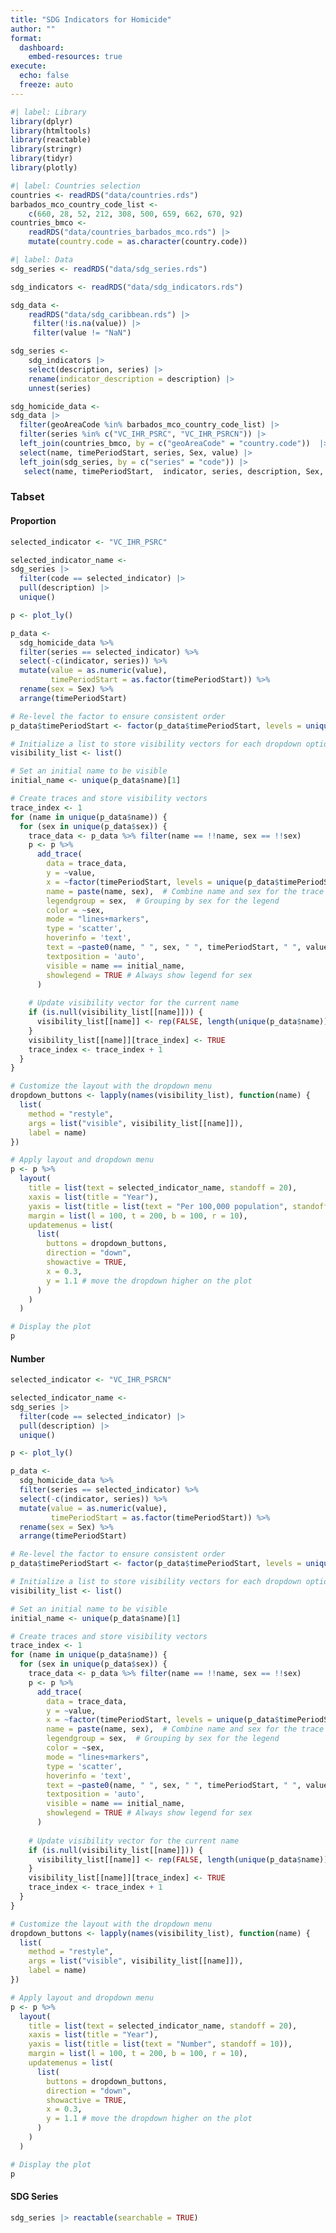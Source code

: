 ```yaml
---
title: "SDG Indicators for Homicide"
author: ""
format: 
  dashboard:
    embed-resources: true
execute: 
  echo: false
  freeze: auto
---
```



```r
#| label: Library
library(dplyr)
library(htmltools)
library(reactable)
library(stringr)
library(tidyr)
library(plotly)
```


```r
#| label: Countries selection
countries <- readRDS("data/countries.rds")
barbados_mco_country_code_list <- 
    c(660, 28, 52, 212, 308, 500, 659, 662, 670, 92)
countries_bmco <- 
    readRDS("data/countries_barbados_mco.rds") |> 
    mutate(country.code = as.character(country.code))
```


```r
#| label: Data
sdg_series <- readRDS("data/sdg_series.rds")

sdg_indicators <- readRDS("data/sdg_indicators.rds")

sdg_data <- 
    readRDS("data/sdg_caribbean.rds") |> 
     filter(!is.na(value)) |> 
     filter(value != "NaN") 
```


```r
sdg_series <- 
    sdg_indicators |> 
    select(description, series) |>
    rename(indicator_description = description) |>
    unnest(series)

```


```r
sdg_homicide_data <- 
sdg_data |> 
  filter(geoAreaCode %in% barbados_mco_country_code_list) |>
  filter(series %in% c("VC_IHR_PSRC", "VC_IHR_PSRCN")) |>
  left_join(countries_bmco, by = c("geoAreaCode" = "country.code"))  |> 
  select(name, timePeriodStart, series, Sex, value) |> 
  left_join(sdg_series, by = c("series" = "code")) |> 
   select(name, timePeriodStart,  indicator, series, description, Sex, value) 

```

### Tabset {.tabset}

#### Proportion

```r
selected_indicator <- "VC_IHR_PSRC"

selected_indicator_name <- 
sdg_series |> 
  filter(code == selected_indicator) |> 
  pull(description) |> 
  unique()

p <- plot_ly()

p_data <- 
  sdg_homicide_data %>%
  filter(series == selected_indicator) %>%
  select(-c(indicator, series)) %>%
  mutate(value = as.numeric(value),
         timePeriodStart = as.factor(timePeriodStart)) %>%
  rename(sex = Sex) %>%
  arrange(timePeriodStart)

# Re-level the factor to ensure consistent order
p_data$timePeriodStart <- factor(p_data$timePeriodStart, levels = unique(p_data$timePeriodStart))

# Initialize a list to store visibility vectors for each dropdown option
visibility_list <- list()

# Set an initial name to be visible
initial_name <- unique(p_data$name)[1]

# Create traces and store visibility vectors
trace_index <- 1
for (name in unique(p_data$name)) {
  for (sex in unique(p_data$sex)) {
    trace_data <- p_data %>% filter(name == !!name, sex == !!sex)
    p <- p %>%
      add_trace(
        data = trace_data,
        y = ~value,
        x = ~factor(timePeriodStart, levels = unique(p_data$timePeriodStart)), # Ensure consistent factor levels
        name = paste(name, sex),  # Combine name and sex for the trace name
        legendgroup = sex,  # Grouping by sex for the legend
        color = ~sex,
        mode = "lines+markers",
        type = 'scatter',
        hoverinfo = 'text',
        text = ~paste0(name, " ", sex, " ", timePeriodStart, " ", value),
        textposition = 'auto',
        visible = name == initial_name,
        showlegend = TRUE # Always show legend for sex
      )
    
    # Update visibility vector for the current name
    if (is.null(visibility_list[[name]])) {
      visibility_list[[name]] <- rep(FALSE, length(unique(p_data$name)) * length(unique(p_data$sex)))
    }
    visibility_list[[name]][trace_index] <- TRUE
    trace_index <- trace_index + 1
  }
}

# Customize the layout with the dropdown menu
dropdown_buttons <- lapply(names(visibility_list), function(name) {
  list(
    method = "restyle",
    args = list("visible", visibility_list[[name]]),
    label = name)
})

# Apply layout and dropdown menu
p <- p %>%
  layout(
    title = list(text = selected_indicator_name, standoff = 20),
    xaxis = list(title = "Year"),
    yaxis = list(title = list(text = "Per 100,000 population", standoff = 10)),
    margin = list(l = 100, t = 200, b = 100, r = 10),
    updatemenus = list(
      list(
        buttons = dropdown_buttons,
        direction = "down",
        showactive = TRUE,
        x = 0.3,
        y = 1.1 # move the dropdown higher on the plot
      )
    )
  )

# Display the plot
p

```

#### Number

```r
selected_indicator <- "VC_IHR_PSRCN"

selected_indicator_name <- 
sdg_series |> 
  filter(code == selected_indicator) |> 
  pull(description) |> 
  unique()

p <- plot_ly()

p_data <- 
  sdg_homicide_data %>%
  filter(series == selected_indicator) %>%
  select(-c(indicator, series)) %>%
  mutate(value = as.numeric(value),
         timePeriodStart = as.factor(timePeriodStart)) %>%
  rename(sex = Sex) %>%
  arrange(timePeriodStart)

# Re-level the factor to ensure consistent order
p_data$timePeriodStart <- factor(p_data$timePeriodStart, levels = unique(p_data$timePeriodStart))

# Initialize a list to store visibility vectors for each dropdown option
visibility_list <- list()

# Set an initial name to be visible
initial_name <- unique(p_data$name)[1]

# Create traces and store visibility vectors
trace_index <- 1
for (name in unique(p_data$name)) {
  for (sex in unique(p_data$sex)) {
    trace_data <- p_data %>% filter(name == !!name, sex == !!sex)
    p <- p %>%
      add_trace(
        data = trace_data,
        y = ~value,
        x = ~factor(timePeriodStart, levels = unique(p_data$timePeriodStart)), # Ensure consistent factor levels
        name = paste(name, sex),  # Combine name and sex for the trace name
        legendgroup = sex,  # Grouping by sex for the legend
        color = ~sex,
        mode = "lines+markers",
        type = 'scatter',
        hoverinfo = 'text',
        text = ~paste0(name, " ", sex, " ", timePeriodStart, " ", value),
        textposition = 'auto',
        visible = name == initial_name,
        showlegend = TRUE # Always show legend for sex
      )
    
    # Update visibility vector for the current name
    if (is.null(visibility_list[[name]])) {
      visibility_list[[name]] <- rep(FALSE, length(unique(p_data$name)) * length(unique(p_data$sex)))
    }
    visibility_list[[name]][trace_index] <- TRUE
    trace_index <- trace_index + 1
  }
}

# Customize the layout with the dropdown menu
dropdown_buttons <- lapply(names(visibility_list), function(name) {
  list(
    method = "restyle",
    args = list("visible", visibility_list[[name]]),
    label = name)
})

# Apply layout and dropdown menu
p <- p %>%
  layout(
    title = list(text = selected_indicator_name, standoff = 20),
    xaxis = list(title = "Year"),
    yaxis = list(title = list(text = "Number", standoff = 10)),
    margin = list(l = 100, t = 200, b = 100, r = 10),
    updatemenus = list(
      list(
        buttons = dropdown_buttons,
        direction = "down",
        showactive = TRUE,
        x = 0.3,
        y = 1.1 # move the dropdown higher on the plot
      )
    )
  )

# Display the plot
p

```

#### SDG Series

```r
sdg_series |> reactable(searchable = TRUE)
```
